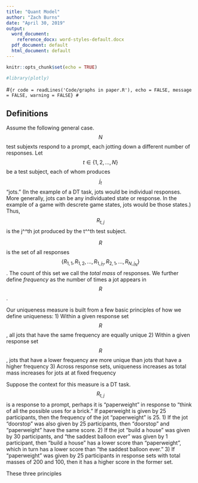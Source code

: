 ```yaml
---
title: "Quant Model"
author: "Zach Burns"
date: "April 30, 2019"
output:
  word_document:
    reference_docx: word-styles-default.docx
  pdf_document: default
  html_document: default
---
```


```r
knitr::opts_chunk$set(echo = TRUE)

#library(plotly)
```

#```{r code = readLines('Code/graphs in paper.R'), echo = FALSE, message = FALSE, warning = FALSE}
#```

## Definitions

Assume the following general case. $$N$$ test subjexts respond to a prompt, each jotting down a different number of responses. Let $$t \in \{1, 2, ..., N\}$$ be a test subject, each of whom produces $$j_{t}$$ "jots." (In the example of a DT task, jots would be individual responses. More generally, jots can be any individuated state or response. In the example of a game with descrete game states, jots would be those states.) Thus, $$R_{t,j}$$ is the j^^th jot produced by the t^^th test subject.

$$R$$ is the set of all responses $$\{R_{1,1}, R_{1,2}, ... , R_{1,j_{1}}, R_{2,1}, ..., R_{N,j_{N}}\}$$. The count of this set we call the _total mass_ of responses. We further define _frequency_ as the number of times a jot appears in $$R$$.

Our uniqueness measure is built from a few basic principles of how we define uniqueness:
1) Within a given response set $$R$$, all jots that have the same frequency are equally unique
2) Within a given response set $$R$$, jots that have a lower frequency are more unique than jots that have a higher frequency
3) Across response sets, uniqueness increases as total mass increases for jots at at fixed frequency

Suppose the context for this measure is a DT task. $$R_{t,j}$$ is a response to a prompt, perhaps it is "paperweight" in response to "think of all the possible uses for a brick." If paperweight is given by 25 participants, then the frequency of the jot "paperweight" is 25. 
1) If the jot "doorstop" was also given by 25 participants, then "doorstop" and "paperweight" have the same score.
2) If the jot "build a house" was given by 30 participants, and "the saddest balloon ever" was given by 1 participant, then "build a house" has a lower score than "paperweight", which in turn has a lower score than "the saddest balloon ever."
3) If "paperweight" was given by 25 participants in response sets with total masses of 200 and 100, then it has a higher score in the former set.

These three principles 







